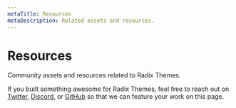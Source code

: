 ```yaml
---
metaTitle: Resources
metaDescription: Related assets and resources.
---
```


# Resources

<Description>
	Community assets and resources related to Radix Themes.
</Description>

<Flex direction="column" gap="4" my="5">
	<ThemesUnofficialFigmaLibrary />
	<ThemesUnofficialTailwindPlugin />
</Flex>

If you built something awesome for Radix Themes, feel free to reach out on [Twitter](https://twitter.com/radix_ui), [Discord](https://discord.com/invite/7Xb99uG), or [GitHub](https://github.com/radix-ui/themes) so that we can feature your work on this page.
